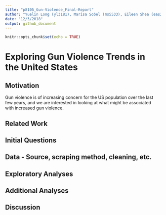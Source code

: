 ```yaml
---
title: "p8105_Gun-Violence_Final-Report"
author: "Yuelin Long (yl3181), Marisa Sobel (ms5533), Eileen Shea (eas2297), Zanis Fang (zf2213), Devon Morgan (dm3175)"
date: "12/3/2018"
output: github_document
---
```


```r
knitr::opts_chunk$set(echo = TRUE)
```
# Exploring Gun Violence Trends in the United States

## Motivation
Gun violence is of increasing concern for the US population over the last few years, and we are interested in looking at what might be associated with increased gun violence.


## Related Work


## Initial Questions


## Data - Source, scraping method, cleaning, etc.

### 

## Exploratory Analyses



## Additional Analyses



## Discussion

